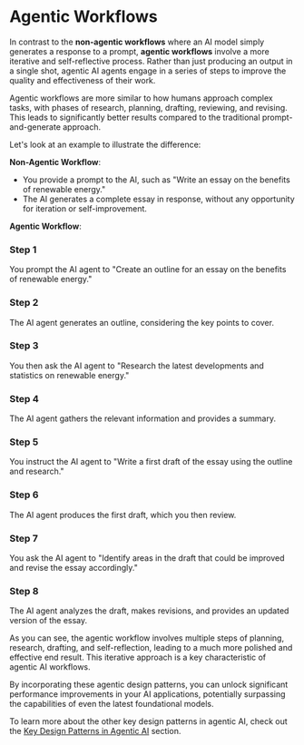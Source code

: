 
# Agentic Workflows

In contrast to the **non-agentic workflows** where an AI model simply generates a response to a prompt, **agentic workflows** involve a more iterative and self-reflective process. Rather than just producing an output in a single shot, agentic AI agents engage in a series of steps to improve the quality and effectiveness of their work.

<Callout type="info">
Agentic workflows are more similar to how humans approach complex tasks, with phases of research, planning, drafting, reviewing, and revising. This leads to significantly better results compared to the traditional prompt-and-generate approach.
</Callout>

Let's look at an example to illustrate the difference:

**Non-Agentic Workflow**:
- You provide a prompt to the AI, such as "Write an essay on the benefits of renewable energy."
- The AI generates a complete essay in response, without any opportunity for iteration or self-improvement.

**Agentic Workflow**:
<Steps>
### Step 1
You prompt the AI agent to "Create an outline for an essay on the benefits of renewable energy."
### Step 2
The AI agent generates an outline, considering the key points to cover.
### Step 3
You then ask the AI agent to "Research the latest developments and statistics on renewable energy."
### Step 4
The AI agent gathers the relevant information and provides a summary.
### Step 5
You instruct the AI agent to "Write a first draft of the essay using the outline and research."
### Step 6
The AI agent produces the first draft, which you then review.
### Step 7
You ask the AI agent to "Identify areas in the draft that could be improved and revise the essay accordingly."
### Step 8
The AI agent analyzes the draft, makes revisions, and provides an updated version of the essay.
</Steps>

As you can see, the agentic workflow involves multiple steps of planning, research, drafting, and self-reflection, leading to a much more polished and effective end result. This iterative approach is a key characteristic of agentic AI workflows.

By incorporating these agentic design patterns, you can unlock significant performance improvements in your AI applications, potentially surpassing the capabilities of even the latest foundational models.

To learn more about the other key design patterns in agentic AI, check out the [Key Design Patterns in Agentic AI](/key-design-patterns-in-agentic-ai) section.
